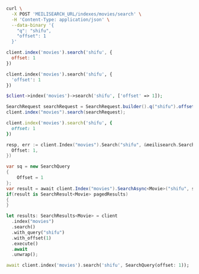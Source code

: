 <CodeGroup>

```bash cURL
curl \
  -X POST 'MEILISEARCH_URL/indexes/movies/search' \
  -H 'Content-Type: application/json' \
  --data-binary '{
    "q": "shifu",
    "offset": 1
  }'
```

```javascript JS
client.index('movies').search('shifu', {
  offset: 1
})
```

```python Python
client.index('movies').search('shifu', {
  'offset': 1
})
```

```php PHP
$client->index('movies')->search('shifu', ['offset' => 1]);
```

```java Java
SearchRequest searchRequest = SearchRequest.builder().q("shifu").offset(1).build();
client.index("movies").search(searchRequest);
```

```ruby Ruby
client.index('movies').search('shifu', {
  offset: 1
})
```

```go Go
resp, err := client.Index("movies").Search("shifu", &meilisearch.SearchRequest{
  Offset: 1,
})
```

```csharp C#
var sq = new SearchQuery
{
    Offset = 1
};
var result = await client.Index("movies").SearchAsync<Movie>("shifu", sq);
if(result is SearchResult<Movie> pagedResults)
{
}
```

```rust Rust
let results: SearchResults<Movie> = client
  .index("movies")
  .search()
  .with_query("shifu")
  .with_offset(1)
  .execute()
  .await
  .unwrap();
```

```dart Dart
await client.index('movies').search('shifu', SearchQuery(offset: 1));
```
</CodeGroup>